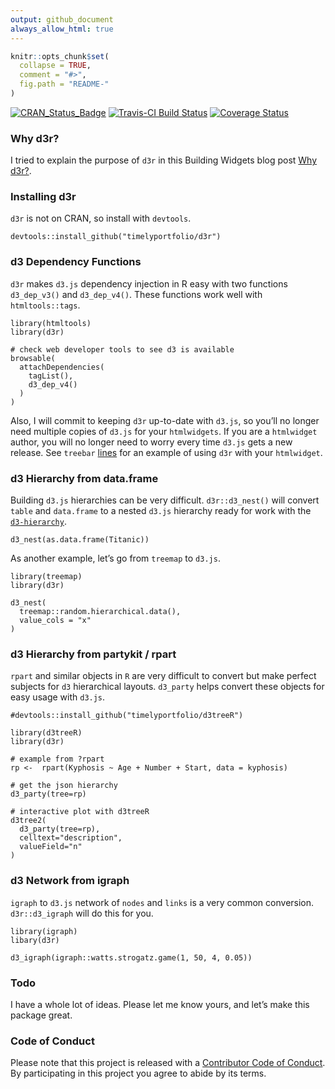 ```yaml
---
output: github_document
always_allow_html: true
---
```


<!-- README.md is generated from README.Rmd. Please edit that file -->

```r
knitr::opts_chunk$set(
  collapse = TRUE,
  comment = "#>",
  fig.path = "README-"
)
```

[![CRAN_Status_Badge](http://www.r-pkg.org/badges/version/d3r)](https://cran.r-project.org/package=d3r)
[![Travis-CI Build Status](https://travis-ci.org/timelyportfolio/d3r.svg?branch=master)](https://travis-ci.org/timelyportfolio/d3r)
[![Coverage Status](https://img.shields.io/codecov/c/github/NA/NA/master.svg)](https://codecov.io/github/timelyportfolio/d3r?branch=master)

### Why d3r?

I tried to explain the purpose of `d3r` in this Building Widgets blog post [Why d3r?](http://www.buildingwidgets.com/blog/2016/8/28/why-d3r).

### Installing d3r

`d3r` is not on CRAN, so install with `devtools`.

```
devtools::install_github("timelyportfolio/d3r")
```

### d3 Dependency Functions

`d3r` makes `d3.js` dependency injection in R easy with two functions `d3_dep_v3()` and `d3_dep_v4()`.  These functions work well with `htmltools::tags`.

```
library(htmltools)
library(d3r)

# check web developer tools to see d3 is available
browsable(
  attachDependencies(
    tagList(),
    d3_dep_v4()
  )
)
```

Also, I will commit to keeping `d3r` up-to-date with `d3.js`, so you'll no longer need multiple copies of `d3.js` for your `htmlwidgets`.  If you are a `htmlwidget` author, you will no longer need to worry every time `d3.js` gets a new release.  See `treebar` [lines](https://github.com/timelyportfolio/treebar/blob/master/R/treebar.R#L66-L74) for an example of using `d3r` with your `htmlwidget`.

### d3 Hierarchy from data.frame

Building `d3.js` hierarchies can be very difficult.  `d3r::d3_nest()` will convert `table` and `data.frame` to a nested `d3.js` hierarchy ready for work with the [`d3-hierarchy`](https://github.com/d3/d3-hierarchy).

```
d3_nest(as.data.frame(Titanic))
```

As another example, let's go from `treemap` to `d3.js`.

```
library(treemap)
library(d3r)

d3_nest(
  treemap::random.hierarchical.data(),
  value_cols = "x"
)
```

### d3 Hierarchy from partykit / rpart

`rpart` and similar objects in `R` are very difficult to convert but make perfect subjects for `d3` hierarchical layouts.  `d3_party` helps convert these objects for easy usage with `d3.js`.

```
#devtools::install_github("timelyportfolio/d3treeR")

library(d3treeR)
library(d3r)

# example from ?rpart
rp <-  rpart(Kyphosis ~ Age + Number + Start, data = kyphosis)

# get the json hierarchy
d3_party(tree=rp)

# interactive plot with d3treeR
d3tree2(
  d3_party(tree=rp),
  celltext="description",
  valueField="n"
)
```

### d3 Network from igraph

`igraph` to `d3.js` network of `nodes` and `links` is a very common conversion.  `d3r::d3_igraph` will do this for you.

```
library(igraph)
libary(d3r)

d3_igraph(igraph::watts.strogatz.game(1, 50, 4, 0.05))
```

### Todo

I have a whole lot of ideas.  Please let me know yours, and let's make this package great.

### Code of Conduct

Please note that this project is released with a [Contributor Code of Conduct](CONDUCT.md). By participating in this project you agree to abide by its terms.

